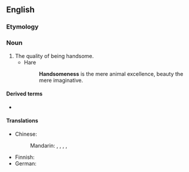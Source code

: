 ==English==

===Etymology===
{{suffix|handsome|ness|lang=en}}

===Noun===
{{en-noun|~|es}}

# The quality of being handsome.
#* Hare
#*: '''Handsomeness''' is the mere animal excellence, beauty the mere imaginative.

====Derived terms====
* {{l|en|unhandsomeness}}

====Translations====
{{trans-top|quality of being handsome}}
* Chinese:
*: Mandarin: {{t+|cmn|帥氣|sc=Hani}}, {{t+|cmn|帅气|tr=shuàiqi|sc=Hani}}, {{t+|cmn|英俊|tr=yīngjùn|sc=Hani}}, {{t+|cmn|俊俏|tr=jùnqiào|sc=Hani}}, {{t+|cmn|漂亮|tr=piàoliang|sc=Hani}}
{{trans-mid}}
* Finnish: {{t+|fi|komeus}}
* German: {{t+|de|Schönheit|f}}
{{trans-bottom}}